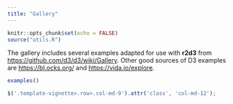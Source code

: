 ```yaml
---
title: "Gallery"
---
```


```r
knitr::opts_chunk$set(echo = FALSE)
source("utils.R")
```

The gallery includes several examples adapted for use with **r2d3** from <https://github.com/d3/d3/wiki/Gallery>. Other good sources of D3 examples are <https://bl.ocks.org/> and <https://vida.io/explore>.

```r
examples()
```



```js
$('.template-vignette>.row>.col-md-9').attr('class', 'col-md-12');
```

